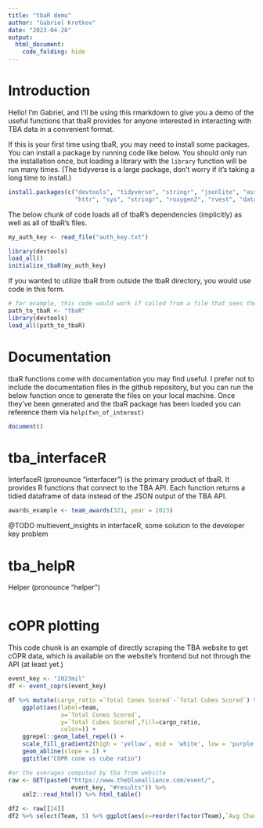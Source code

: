 ```yaml
---
title: "tbaR demo"
author: "Gabriel Krotkov"
date: "2023-04-28"
output: 
  html_document:
    code_folding: hide
---
```


# Introduction

Hello! I'm Gabriel, and I'll be using this rmarkdown to give you a demo of the useful functions that tbaR provides for anyone interested in interacting with TBA data in a convenient format. 

If this is your first time using tbaR, you may need to install some packages. You can install a package by running code like below. You should only run the installation once, but loading a library with the `library` function will be run many times. (The tidyverse is a large package, don't worry if it's taking a long time to install.)

```r
install.packages(c("devtools", "tidyverse", "stringr", "jsonlite", "assertthat" 
                   "httr", "sys", "stringr", "roxygen2", "rvest", "data.table"))
```

The below chunk of code loads all of tbaR's dependencies (implicitly) as well as all of tbaR's files.

```r
my_auth_key <- read_file("auth_key.txt")
```


```r
library(devtools)
load_all()
initialize_tbaR(my_auth_key)
```

If you wanted to utilize tbaR from outside the tbaR directory, you would use code in this form.

```r
# for example, this code would work if called from a file that sees the directory "tbaR"
path_to_tbaR <- "tbaR"
library(devtools)
load_all(path_to_tbaR)
```

# Documentation 

tbaR functions come with documentation you may find useful. I prefer not to include the documentation files in the github repository, but you can run the below function once to generate the files on your local machine. Once they've been generated and the tbaR package has been loaded you can reference them via `help(fxn_of_interest)`

```r
document()
```


# tba_interfaceR

InterfaceR (pronounce "interfacer") is the primary product of tbaR. It provides R functions that connect to the TBA API. Each function returns a tidied dataframe of data instead of the JSON output of the TBA API.

```r
awards_example <- team_awards(321, year = 2023)


```

@TODO multievent_insights in interfaceR, some solution to the developer key problem

# tba_helpR

Helper (pronounce "helper")

```r

```

# cOPR plotting

This code chunk is an example of directly scraping the TBA website to get cOPR data, which is available on the website's frontend but not through the API (at least yet.)

```r
event_key <- "2023mil"
df <- event_coprs(event_key)

df %>% mutate(cargo_ratio =`Total Cones Scored`-`Total Cubes Scored`) %>% 
    ggplot(aes(label=team,
               x=`Total Cones Scored`, 
               y=`Total Cubes Scored`,fill=cargo_ratio,
               color=)) + 
    ggrepel::geom_label_repel() + 
    scale_fill_gradient2(high = 'yellow', mid = 'white', low = 'purple') +
    geom_abline(slope = 1) +
    ggtitle("COPR cone vs cube ratio")

#or the averages computed by tba from website
raw <- GET(paste0("https://www.thebluealliance.com/event/", 
                  event_key, "#results")) %>%
    xml2::read_html() %>% html_table()

df2 <- raw[[24]]
df2 %>% select(Team, 5) %>% ggplot(aes(x=reorder(factor(Team),`Avg Charge Station`),y=`Avg Charge Station`))+ geom_col() + coord_flip() +labs(y='team',caption='source: TBA 2023txfor website https://www.thebluealliance.com/event/2023txfor#results')
```
